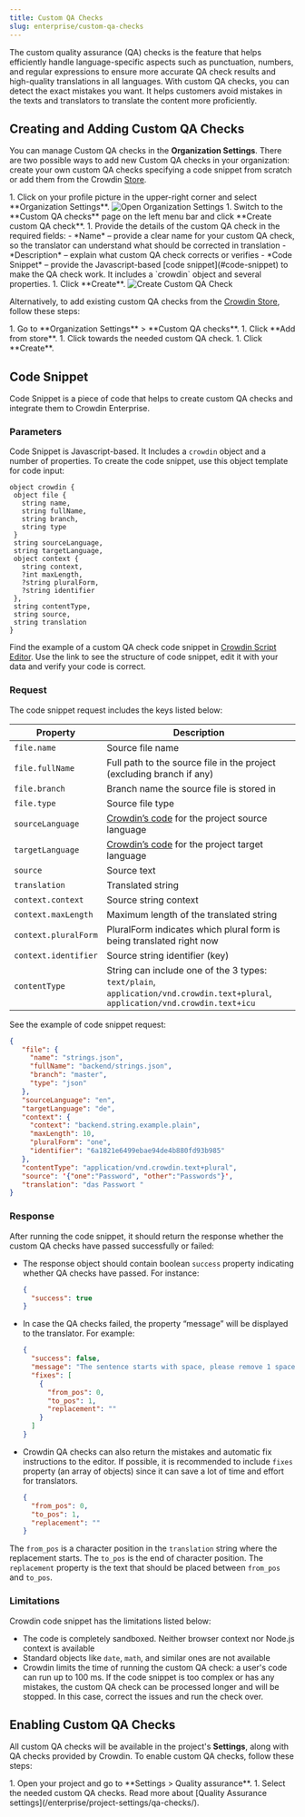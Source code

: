 ```yaml
---
title: Custom QA Checks
slug: enterprise/custom-qa-checks
---
```



The custom quality assurance (QA) checks is the feature that helps efficiently handle language-specific aspects such as punctuation, numbers, and regular expressions to ensure more accurate QA check results and high-quality translations in all languages. With custom QA checks, you can detect the exact mistakes you want. It helps customers avoid mistakes in the texts and translators to translate the content more proficiently.

## Creating and Adding Custom QA Checks

You can manage Custom QA checks in the **Organization Settings**. There are two possible ways to add new Custom QA checks in your organization: create your own custom QA checks specifying a code snippet from scratch or add them from the Crowdin [Store](https://store.crowdin.com/).

<Steps>
  1. Click on your profile picture in the upper-right corner and select **Organization Settings**. <Image src={organizationSettingsMenuItem} alt="Open Organization Settings" />
  1. Switch to the **Custom QA checks** page on the left menu bar and click **Create custom QA check**.
  1. Provide the details of the custom QA check in the required fields:
      - *Name* – provide a clear name for your custom QA check, so the translator can understand what should be corrected in translation
      - *Description* – explain what custom QA check corrects or verifies
      - *Code Snippet* – provide the Javascript-based [code snippet](#code-snippet) to make the QA check work. It includes a `crowdin` object and several properties.
  1. Click **Create**. <Image src={createCustomQAChecks} alt="Create Custom QA Check" />
</Steps>

Alternatively, to add existing custom QA checks from the [Crowdin Store](https://store.crowdin.com/types/qa-check), follow these steps:

<Steps>
  1. Go to **Organization Settings** > **Custom QA checks**.
  1. Click **Add from store**.
  1. Click <Icon name="mdi:plus" class="inline-icon" /> towards the needed custom QA check.
  1. Click **Create**.
</Steps>

## Code Snippet

Code Snippet is a piece of code that helps to create custom QA checks and integrate them to Crowdin Enterprise.

### Parameters

Code Snippet is Javascript-based. It Includes a `crowdin` object and a number of properties. To create the code snippet, use this object template for code input:

```text
object crowdin {
 object file {
   string name,
   string fullName,
   string branch,
   string type
 }
 string sourceLanguage,
 string targetLanguage,
 object context {
   string context,
   ?int maxLength,
   ?string pluralForm,
   ?string identifier
 },
 string contentType,
 string source,
 string translation
}
```

Find  the example of a custom QA check code snippet in [Crowdin Script Editor](https://crowdin.github.io/crowdin-script-editor/). Use the link to see the structure of code snippet, edit it with your data and verify your code is correct.

### Request

The code snippet request includes the keys listed below:

| Property<div class="w-48"></div> | Description                                                                                                                    |
|----------------------------------|--------------------------------------------------------------------------------------------------------------------------------|
| `file.name`                      | Source file name                                                                                                               |
| `file.fullName`                  | Full path to the source file in the project (excluding branch if any)                                                          |
| `file.branch`                    | Branch name the source file is stored in                                                                                       |
| `file.type`                      | Source file type                                                                                                               |
| `sourceLanguage`                 | [Crowdin’s code](https://developer.crowdin.com/language-codes/) for the project source language                                |
| `targetLanguage`                 | [Crowdin’s code](https://developer.crowdin.com/language-codes/) for the project target language                                |
| `source`                         | Source text                                                                                                                    |
| `translation`                    | Translated string                                                                                                              |
| `context.context`                | Source string context                                                                                                          |
| `context.maxLength`              | Maximum length of the translated string                                                                                        |
| `context.pluralForm`             | PluralForm indicates which plural form is being translated right now                                                           |
| `context.identifier`             | Source string identifier (key)                                                                                                 |
| `contentType`                    | String can include one of the 3 types: `text/plain`, `application/vnd.crowdin.text+plural`, `application/vnd.crowdin.text+icu` |

See the example of code snippet request:

```json
{
   "file": {
     "name": "strings.json",
     "fullName": "backend/strings.json",
     "branch": "master",
     "type": "json"
   },
   "sourceLanguage": "en",
   "targetLanguage": "de",
   "context": {
     "context": "backend.string.example.plain",
     "maxLength": 10,
     "pluralForm": "one",
     "identifier": "6a1821e6499ebae94de4b880fd93b985"
   },
   "contentType": "application/vnd.crowdin.text+plural",
   "source": '{"one":"Password", "other":"Passwords"}',
   "translation": "das Passwort "
}
```

### Response

After running the code snippet, it should return the response whether the custom QA checks have passed successfully or failed:

- The response object should contain boolean `success` property indicating whether QA checks have passed. For instance:
  ```json
  {
    "success": true
  }
  ```

- In case the QA checks failed, the property “message” will be displayed to the translator. For example:
  ```json
  {
    "success": false,
    "message": "The sentence starts with space, please remove 1 space at the beginning of the translation.",
    "fixes": [
      {
        "from_pos": 0,
        "to_pos": 1,
        "replacement": ""
      }
    ]
  }
  ```

- Crowdin QA checks can also return the mistakes and automatic fix instructions to the editor. If possible, it is recommended to include `fixes` property (an array of objects) since it can save a lot of time and effort for translators.
  ```json
  {
    "from_pos": 0,
    "to_pos": 1,
    "replacement": ""
  }
  ```

The `from_pos` is a character position in the `translation` string where the replacement starts. The `to_pos` is the end of character position. The `replacement` property is the text that should be placed between `from_pos` and `to_pos`.

### Limitations

Crowdin code snippet has the limitations listed below:

- The code is completely sandboxed. Neither browser context nor Node.js context is available
- Standard objects like `date`, `math`, and similar ones are not available
- Crowdin limits the time of running the custom QA check: a user's code can run up to 100 ms. If the code snippet is too complex or has any mistakes, the custom QA check can be processed longer and will be stopped. In this case, correct the issues and run the check over.

## Enabling Custom QA Checks

All custom QA checks will be available in the project's **Settings**, along with QA checks provided by Crowdin. To enable custom QA checks, follow these steps:

<Steps>
  1. Open your project and go to **Settings > Quality assurance**.
  1. Select the needed custom QA checks.
</Steps>

<ReadMore>
  Read more about [Quality Assurance settings](/enterprise/project-settings/qa-checks/).
</ReadMore>
